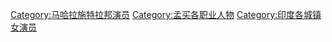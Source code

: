 [[Category:马哈拉施特拉邦演员|Category:马哈拉施特拉邦演员]]
[[Category:孟买各职业人物|Category:孟买各职业人物]]
[[Category:印度各城镇女演员|Category:印度各城镇女演员]]